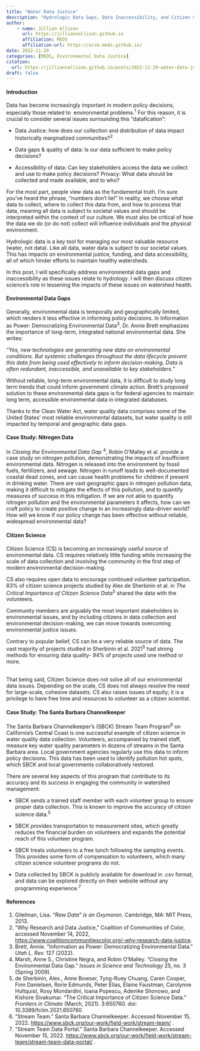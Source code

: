 ```yaml
---
title: "Water Data Justice" 
description: "Hydrologic Data Gaps, Data Inaccessibility, and Citizen Science" 
author: 
    - name: Jillian Allison
      url: https://jilliannallison.github.io
      affiliation: MEDS
      affiliation-url: https://ucsb-meds.github.io/
date: 2022-11-29
categories: [MEDS, Environmental Data Justice]
citation: 
  url: https://jilliannallison.github.io/posts/2022-11-29-water-data-justice
draft: false 
---
```


#### Introduction

Data has become increasingly important in modern policy decisions, especially those related to  environmental problems.^1^ For this reason, it is crucial to consider several issues surrounding this "datafication":

-   Data Justice: how does our collection and distribution of data impact historically marginalized communities?^2^

-   Data gaps & quality of data: Is our data sufficient to make policy decisions?

-   Accessibility of data: Can key stakeholders access the data we collect and use to make policy decisions? Privacy: What data should be collected and made available, and to who? 

For the most part, people view data as the fundamental truth. I'm sure you've heard the phrase, "numbers don't lie!" In reality, we choose what data to collect, where to collect this data from, and how to process that data, meaning all data is subject to societal values and should be interpreted within the context of our culture. We must also be critical of how the data we do (or do not) collect will influence individuals and the physical environment. 

Hydrologic data is a key tool for managing our most valuable resource (water, not data). Like all data, water data is subject to our societal values. This has impacts on environmental justice, funding, and data accessibility, all of which hinder efforts to maintain healthy watersheds. 

In this post, I will specifically address environmental data gaps and inaccessibility as these issues relate to hydrology. I will then discuss citizen science's role in lessening the impacts of these issues on watershed health.

#### Environmental Data Gaps

Generally, environmental data is temporally and geographically limited, which renders it less effective in informing policy decisions. In Information as Power: Democratizing Environmental Data^3^, Dr. Annie Brett emphasizes the importance of long-term, integrated national environmental data. She writes:

*"Yes, new technologies are generating new data on environmental conditions. But systemic challenges throughout the data lifecycle prevent this data from being used effectively to inform decision-making. Data is often redundant, inaccessible, and unavailable to key stakeholders."*\

Without reliable, long-term environmental data, it is difficult to study long term trends that could inform government climate action. Brett's proposed solution to these environmental data gaps is for federal agencies to maintain long term, accessible environmental data in integrated databases. 

Thanks to the Clean Water Act, water quality data comprises some of the United States' most reliable environmental datasets, but water quality is still impacted by temporal and geographic data gaps. 

#### Case Study: Nitrogen Data 

In *Closing the Environmental Data Gap* ^4^, Robin O'Malley et al. provide a case study on nitrogen pollution, demonstrating the impacts of insufficient environmental data. Nitrogen is released into the environment by fossil fuels, fertilizers, and sewage. Nitrogen in runoff leads to well-documented coastal dead zones, and can cause health problems for children if present in drinking water. There are vast geographic gaps in nitrogen pollution data, making it difficult to mitigate the effects of this pollution, and to quantify measures of success in this mitigation. If we are not able to quantify nitrogen pollution and the environmental parameters it affects, how can we craft policy to create positive change in an increasingly data-driven world? How will we know if our policy change has been effective without reliable, widespread environmental data? 

#### Citizen Science

Citizen Science (CS) is becoming an increasingly useful source of environmental data. CS requires relatively little funding while increasing the scale of data collection and involving the community in the first step of modern environmental decision-making. 

CS also requires open data to encourage continued volunteer participation. 83% of citizen science projects studied by Alex de Sherbinin et al. in *The Critical Importance of Citizen Science Data*^5^ shared the data with the volunteers. 

Community members are arguably the most important stakeholders in environmental issues, and by including citizens in data collection and environmental decision-making, we can move towards overcoming environmental justice issues. 

Contrary to popular belief, CS can be a very reliable source of data. The vast majority of projects studied in Sherbinin et al. 2021^5^ had strong methods for ensuring data quality- 94% of projects used one method or more. 

\
That being said, Citizen Science does not solve all of our environmental data issues. Depending on the scale, CS does not always resolve the need for large-scale, cohesive datasets. CS also raises issues of equity; it is a privilege to have free time and resources to volunteer as a citizen scientist. 

#### Case Study: The Santa Barbara Channelkeeper 

The Santa Barbara Channelkeeper's (SBCK) Stream Team Program^6^ on California's Central Coast is one successful example of citizen science in water quality data collection. Volunteers, accompanied by trained staff, measure key water quality parameters in dozens of streams in the Santa Barbara area. Local government agencies regularly use this data to inform policy decisions. This data has been used to identify pollution hot spots, which SBCK and local governments collaboratively restored. 

There are several key aspects of this program that contribute to its accuracy and its success in engaging the community in watershed management:

-   SBCK sends a trained staff member with each volunteer group to ensure proper data collection. This is known to improve the accuracy of citizen science data.^5^

-   SBCK provides transportation to measurement sites, which greatly reduces the financial burden on volunteers and expands the potential reach of this volunteer program. 

-   SBCK treats volunteers to a free lunch following the sampling events. This provides some form of compensation to volunteers, which many citizen science volunteer programs do not. 

-   Data collected by SBCK is publicly available for download in .csv format, and data can be explored directly on their website without any programming experience.^7^

#### References

1.  Gitelman, Lisa. *"Raw Data" is an Oxymoron.* Cambridge, MA: MIT Press, 2013. 
2.  "Why Research and Data Justice," Coalition of Communities of Color, accessed November 14, 2022, <https://www.coalitioncommunitiescolor.org/-why-research-data-justice>.
3.  Brett, Annie. "Information as Power: Democratizing Environmental Data." *Utah L. Rev.* 127 (2022). 
4.  Marsh, Anne S., Christine Negra, and Robin O'Malley. "Closing the Environmental Data Gap." *Issues in Science and Technology* 25, no. 3 (Spring 2009).
5.  de Sherbinin, Alex., Anne Bowser, Tyng-Ruey Chuang, Caren Cooper, Finn Danielsen, Rorie Edmunds, Peter Elias, Elaine Faustman, Carolynne Hultquist, Rosy Mondardini, Ioana Popescu, Adenike Shonowo, and Kishore Sivakumar. "The Critical Importance of Citizen Science Data." *Frontiers in Climate* (March, 2021). 3:650760. doi: 10.3389/fclim.2021.650760
6.  "Stream Team." Santa Barbara Channelkeeper. Accessed November 15, 2022. <https://www.sbck.org/our-work/field-work/stream-team/> . 
7.  "Stream Team Data Portal." Santa Barbara Channelkeeper. Accessed November 15, 2022. <https://www.sbck.org/our-work/field-work/stream-team/stream-team-data-portal/> .\
    \
    \
    \

\
\
